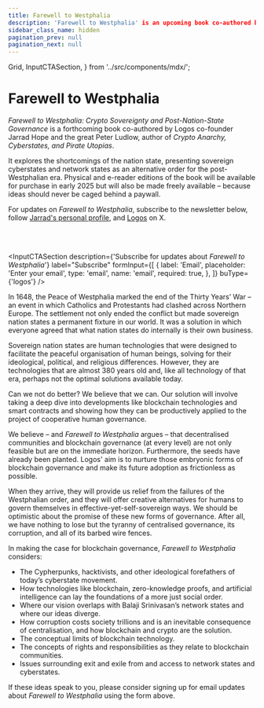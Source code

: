 ```yaml
---
title: Farewell to Westphalia
description: 'Farewell to Westphalia' is an upcoming book co-authored by Logos co-founder Jarrad Hope and Peter Ludlow, author of 'Crypto Anarchy, Cyberstates, and Pirate Utopias'.
sidebar_class_name: hidden
pagination_prev: null
pagination_next: null
---
```


  Grid,
  InputCTASection,
} from '../src/components/mdx/';

# Farewell to Westphalia

*Farewell to Westphalia: Crypto Sovereignty and Post-Nation-State Governance* is a forthcoming book co-authored by Logos co-founder Jarrad Hope and the great Peter Ludlow, author of *Crypto Anarchy, Cyberstates, and Pirate Utopias*. 

It explores the shortcomings of the nation state, presenting sovereign cyberstates and network states as an alternative order for the post-Westphalian era. Physical and e-reader editions of the book will be available for purchase in early 2025 but will also be made freely available – because ideas should never be caged behind a paywall.


For updates on *Farewell to Westphalia*, subscribe to the newsletter below, follow [Jarrad's personal profile](https://x.com/jarradhope_), and [Logos](https://x.com/Logos_network) on X.

<br/>
<br/>

<InputCTASection
    description={'Subscribe for updates about *Farewell to Westphalia*'}
    label="Subscribe"
    formInput={[
    {
        label: 'Email',
        placeholder: 'Enter your email',
        type: 'email',
        name: 'email',
        required: true,
    },
    ]}
    buType={'logos'}
/>

In 1648, the Peace of Westphalia marked the end of the Thirty Years’ War – an event in which Catholics and Protestants had clashed across Northern Europe. The settlement not only ended the conflict but made sovereign nation states a permanent fixture in our world. It was a solution in which everyone agreed that what nation states do internally is their own business.

Sovereign nation states are human technologies that were designed to facilitate the peaceful organisation of human beings, solving for their ideological, political, and religious differences. However, they are technologies that are almost 380 years old and, like all technology of that era, perhaps not the optimal solutions available today.

Can we not do better? We believe that we can. Our solution will involve taking a deep dive into developments like blockchain technologies and smart contracts and showing how they can be productively applied to the project of cooperative human governance.

We believe – and *Farewell to Westphalia* argues – that decentralised communities and blockchain governance (at every level) are not only feasible but are on the immediate horizon. Furthermore, the seeds have already been planted. Logos' aim is to nurture those embryonic forms of blockchain governance and make its future adoption as frictionless as possible.

When they arrive, they will provide us relief from the failures of the Westphalian order, and they will offer creative alternatives for humans to govern themselves in effective-yet-self-sovereign ways. We should be optimistic about the promise of these new forms of governance. After all, we have nothing to lose but the tyranny of centralised governance, its corruption, and all of its barbed wire fences.

In making the case for blockchain governance, *Farewell to Westphalia* considers:  
* The Cypherpunks, hacktivists, and other ideological forefathers of today’s cyberstate movement.  
* How technologies like blockchain, zero-knowledge proofs, and artificial intelligence can lay the foundations of a more just social order.  
* Where our vision overlaps with Balaji Srinivasan’s network states and where our ideas diverge.   
* How corruption costs society trillions and is an inevitable consequence of centralisation, and how blockchain and crypto are the solution.  
* The conceptual limits of blockchain technology.   
* The concepts of rights and responsibilities as they relate to blockchain communities.  
* Issues surrounding exit and exile from and access to network states and cyberstates.

If these ideas speak to you, please consider signing up for email updates about *Farewell to Westphalia* using the form above.
